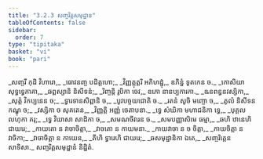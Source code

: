 ```yaml
---
title: "3.2.3 សញ្ចរិត្តសមុដ្ឋាន"
tableOfContents: false
sidebar:
  order: 7
type: "tipitaka"
basket: "vi"
book: "pari"
---
```



<DynamicBreadcrumb />

<Division number="260" book="pari">

<Paragraph number="1103" type="verses" book="pari">
_សញ្ចរី កុដិ វិហារោ,_  
_ធោវនញ្ច បដិគ្គហោ;_  
_វិញ្ញត្តុត្តរិ អភិហដ្ឋុំ,_  
ឧភិន្នំ ទូតកេន ច._  

</Paragraph>

<Paragraph number="1104" type="verses" book="pari">
_កោសិយា សុទ្ធទ្វេភាគា,_  
_ឆព្ពស្សានិ និសីទនំ;_  
_រិញ្ចន្តិ រូបិកា ចេវ,_  
ឧភោ នានប្បការកា._  

</Paragraph>

<Paragraph number="1105" type="verses" book="pari">
_ឩនពន្ធនវស្សិកា,_  
_សុត្តំ វិកប្បនេន ច;_  
_ទ្វារទានសិព្ពានិ ច,_  
_បូវបច្ចយជោតិ ច._  

</Paragraph>

<Paragraph number="1106" type="verses" book="pari">
_រតនំ សូចិ មញ្ចោ ច,_  
_តូលំ និសីទនកណ្ឌុ ច;_  
_វស្សិកា ច សុគតេន,_  
_វិញ្ញត្តិ អញ្ញំ ចេតាបនា._  

</Paragraph>

<Paragraph number="1107" type="verses" book="pari">
_ទ្វេ សំឃិកា មហាជនិកា ទ្វេ,_  
_បុគ្គលលហុកា គរុ;_  
_ទ្វេ វិឃាសា សាដិកា ច,_  
_សមណចីវរេន ច._  

</Paragraph>

<Paragraph number="1108" type="verses" book="pari">
_សមបញ្ញាសិមេ ធម្មា,_  
_ឆហិ ឋានេហិ ជាយរេ;_  
_កាយតោ ន វាចាចិត្តា,_  
_វាចតោ ន កាយមនា._  

</Paragraph>

<Paragraph number="1109" type="verses" book="pari">
_កាយវាចា ន ច ចិត្តា,_  
_កាយចិត្តា ន វាចិកា;_  
_វាចាចិត្តា ន កាយេន,_  
_តីហិ ទ្វារេហិ ជាយរេ;_  
_ឆសមុដ្ឋានិកា ឯតេ,_  
_សញ្ចរិត្តេន សាទិសា._  


</Paragraph>
</Division>

<Paragraph number="1110" type="center" book="pari">
សញ្ចរិត្តសមុដ្ឋានំ និដ្ឋិតំ.
</Paragraph>